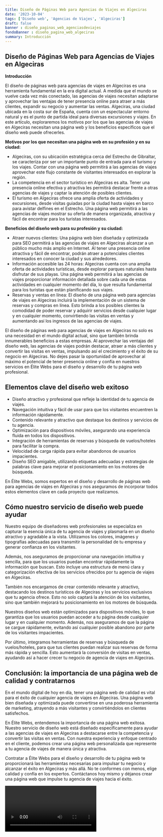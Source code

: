 ```yaml
---
title: Diseño de Páginas Web para Agencias de Viajes en Algeciras
date: '2023-10-04'
tags: ['Diseño web', 'Agencias de Viajes', 'Algeciras']
draft: false
banner : diseño_paginas_web_agenciasdeviajes
fondoBanner : diseño_pagina_web_algeciras
summary: Introducción
---
```


## Diseño de Páginas Web para Agencias de Viajes en Algeciras

**Introducción**

El diseño de páginas web para agencias de viajes en Algeciras es una herramienta fundamental en la era digital actual. A medida que el mundo se vuelve cada vez más conectado, las agencias de viajes necesitan adaptarse y aprovechar las ventajas de tener presencia online para atraer a más clientes, expandir su negocio y aumentar las ventas. Algeciras, una ciudad ubicada en la costa sur de España, cuenta con un espectacular entorno natural y es el punto de partida ideal para diversas excursiones y viajes. En este artículo, exploraremos los motivos por los que las agencias de viajes en Algeciras necesitan una página web y los beneficios específicos que el diseño web puede ofrecerles.

**Motivos por los que necesitan una página web en su profesión y en su ciudad:**

- Algeciras, con su ubicación estratégica cerca del Estrecho de Gibraltar, se caracteriza por ser un importante punto de entrada para el turismo y los viajes. Contar con una página web permitirá a las agencias de viajes aprovechar este flujo constante de visitantes interesados en explorar la región.
- La competencia en el sector turístico en Algeciras es alta. Tener una presencia online efectiva y atractiva les permitirá destacar frente a otras agencias de viajes y captar la atención de posibles clientes.
- El turismo en Algeciras ofrece una amplia oferta de actividades y excursiones, desde visitas guiadas por la ciudad hasta viajes en barco para avistar delfines en el Estrecho. Una página web permitirá a las agencias de viajes mostrar su oferta de manera organizada, atractiva y fácil de encontrar para los turistas interesados.

**Beneficios del diseño web para su profesión y su ciudad:**

- Atraer nuevos clientes: Una página web bien diseñada y optimizada para SEO permitirá a las agencias de viajes en Algeciras alcanzar a un público mucho más amplio en Internet. Al tener una presencia online atractiva y fácil de encontrar, podrán atraer a potenciales clientes interesados en conocer la ciudad y sus alrededores.
- Información accesible las 24 horas: Algeciras cuenta con una amplia oferta de actividades turísticas, desde explorar parques naturales hasta disfrutar de sus playas. Una página web permitirá a las agencias de viajes proporcionar información detallada sobre cada una de estas actividades en cualquier momento del día, lo que resulta fundamental para los turistas que están planificando sus viajes.
- Reservas y ventas en línea: El diseño de una página web para agencias de viajes en Algeciras incluirá la implementación de un sistema de reservas y compras en línea. Esto brinda a los posibles clientes la comodidad de poder reservar y adquirir servicios desde cualquier lugar y en cualquier momento, convirtiendo las visitas en ventas y aumentando así los ingresos de las agencias de viajes.

El diseño de páginas web para agencias de viajes en Algeciras no solo es una necesidad en el mundo digital actual, sino que también brinda innumerables beneficios a estas empresas. Al aprovechar las ventajas del diseño web, las agencias de viajes podrán destacar, atraer a más clientes y convertir las visitas en ventas, impulsando así el crecimiento y el éxito de su negocio en Algeciras. No dejes pasar la oportunidad de aprovechar al máximo el potencial de tener presencia online y confía en nuestros servicios en Élite Webs para el diseño y desarrollo de tu página web profesional.

<GifSeo />

<Cta />

## Elementos clave del diseño web exitoso

- Diseño atractivo y profesional que refleje la identidad de tu agencia de viajes.
- Navegación intuitiva y fácil de usar para que los visitantes encuentren la información rápidamente.
- Contenido relevante y atractivo que destaque los destinos y servicios de tu agencia.
- Optimización para dispositivos móviles, asegurando una experiencia fluida en todos los dispositivos.
- Integración de herramientas de reservas y búsqueda de vuelos/hoteles para facilitar la compra.
- Velocidad de carga rápida para evitar abandonos de usuarios impacientes.
- Diseño SEO amigable, utilizando etiquetas adecuadas y estrategias de palabras clave para mejorar el posicionamiento en los motores de búsqueda.

En Élite Webs, somos expertos en el diseño y desarrollo de páginas web para agencias de viajes en Algeciras y nos aseguramos de incorporar todos estos elementos clave en cada proyecto que realizamos.

## Cómo nuestro servicio de diseño web puede ayudar

Nuestro equipo de diseñadores web profesionales se especializa en capturar la esencia única de tu agencia de viajes y plasmarla en un diseño atractivo y agradable a la vista. Utilizamos los colores, imágenes y tipografías adecuadas para transmitir la personalidad de tu empresa y generar confianza en los visitantes.

Además, nos aseguramos de proporcionar una navegación intuitiva y sencilla, para que los usuarios puedan encontrar rápidamente la información que buscan. Esto incluye una estructura de menú clara y categorización efectiva de los servicios ofrecidos por tu agencia de viajes en Algeciras.

También nos encargamos de crear contenido relevante y atractivo, destacando los destinos turísticos de Algeciras y los servicios exclusivos que tu agencia ofrece. Esto no solo captará la atención de los visitantes, sino que también mejorará tu posicionamiento en los motores de búsqueda.

Nuestros diseños web están optimizados para dispositivos móviles, lo que garantiza que los usuarios puedan acceder a tu página desde cualquier lugar y en cualquier momento. Además, nos aseguramos de que la página se cargue rápidamente, evitando así cualquier posible abandono por parte de los visitantes impacientes.

Por último, integramos herramientas de reservas y búsqueda de vuelos/hoteles, para que tus clientes puedan realizar sus reservas de forma más rápida y sencilla. Esto aumentará la conversión de visitas en ventas, ayudando así a hacer crecer tu negocio de agencia de viajes en Algeciras.

## Conclusión: la importancia de una página web de calidad y contratarnos 

En el mundo digital de hoy en día, tener una página web de calidad es vital para el éxito de cualquier agencia de viajes en Algeciras. Una página web bien diseñada y optimizada puede convertirse en una poderosa herramienta de marketing, atrayendo a más visitantes y convirtiéndolos en clientes satisfechos.

En Élite Webs, entendemos la importancia de una página web exitosa. Nuestro servicio de diseño web está diseñado específicamente para ayudar a las agencias de viajes en Algeciras a destacarse entre la competencia y convertir las visitas en ventas. Con nuestra experiencia y enfoque centrado en el cliente, podemos crear una página web personalizada que represente a tu agencia de viajes de manera única y atractiva.

Contratar a Élite Webs para el diseño y desarrollo de tu página web te proporcionará las herramientas necesarias para impulsar tu negocio y alcanzar el éxito en Algeciras y más allá. No te conformes con menos, elige calidad y confía en los expertos. Contáctanos hoy mismo y déjanos crear una página web que impulse tu agencia de viajes hacia el éxito.

<Video />

<CtaBot job='Agencias de Viajes' city='Algeciras'/>

<Gmaps query='Algeciras+españa+maps' />